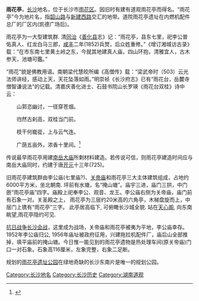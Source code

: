 '''雨花亭'''，[[长沙|长沙]]地名，位于长沙市[[雨花区|雨花区]]。因旧时有建有道观雨花亭而得名。“雨花亭”今为地片名，指[[韶山路|韶山路]]与[[新建西路|新建西路]]交汇的地带。道院雨花亭遗址在内燃机配件总厂的厂区内(凯德广场后)。

雨花亭为一大型建筑群.  清[[同治|同治]]《[[善化县|善化县]]志》记：“雨花亭，县东七里，祀李公普佑真人、红龙白马三郎，[[咸丰|咸丰]]二年(1852)兵燹，后众姓重修。”《增订湘城访古录》载：“在市东南七里黄土岭之东，今就其地建真人庙，四山环抱，清雅宜人，古木参天，池塘可鑑。” 

“雨花”貌是佛教用语。南朝梁代慧皎所编《高僧传》载：“梁武帝时（503）云光法师讲经，感动上天，天花坠落如雨。”明崇祯《长沙府志》已有“雨花台，岳麓寺僧智谦说法”的记载。清嘉庆善化进士、石鼓书院山长罗瑛《雨花台双桂》诗中云：

　　山郭恣幽讨，一径穿苍烟。

　　岿然古刹高，双桂当门前。

　　枝干何巃嵸，上与云气连。

　　广荫五亩外，浓香十里间。<ref>{{Cite news|url=https://www.icswb.com/h/103703/20200608/661274.html|title=艺术长沙（一六五）丨文脉雨花}}</ref>

传说最早雨花亭用建[[南岳大庙|南岳大庙]]所剩材料建造。若传说可信，则雨花亭建造时间应与南岳大庙同时，约建于唐[[开元|开元]]十三年(725)。

旧雨花亭建筑群由李公庙(七里庙?)、[[关帝庙|关帝庙]]和雨花亭三大主体建筑组成，占地约6000平方米，坐北朝南. 坪前有水塘，名“掩山塘”。庙宇三进，庙门三拱，中门嵌“雨花亭庙”四字。庙殿上祀奉李公、观音、龙王。李公庙右侧为关帝庙，庙门前有石象一对。关圣殿之上， 雨花亭为三层约20米高的六角亭，木梯盘旋而上，中层门上镌有“雨花亭”三字。 此亭居高临下, 可俯瞰长沙城全貌. 站在[[天心阁|天心阁]], 向东南眺望,雨花亭隐约可见.

[[抗日战争|抗日战争]][[长沙会战|长沙会战]]，这里成为战场，关帝庙和雨花亭被夷为平地，李公庙幸存。1952年李公庙归公, 1956年庙址被政府征用，兴建拖拉机配件厂，庙后山全部推掉，填平庙前的掩山塘。今日惟一能见到的雨花亭遗物是热处理车间(原关帝庙)门口一对石象。石象高116厘米，左象完整，右象二足断。

规划的[[雨花亭遗址公园|雨花亭遗址公园]]在绿地奇缺的长沙东南片是唯一的规划公园。

[[Category:长沙地名|Category:长沙地名]]
[[Category:长沙历史|Category:长沙历史]]
[[Category:湖南道观|Category:湖南道观]]